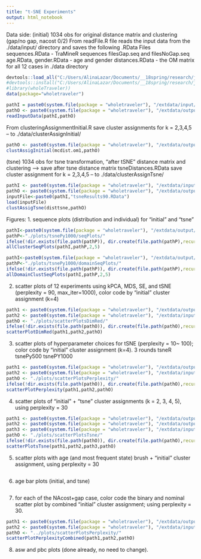 ---
title: "t-SNE Experiments"
output: html_notebook
---

Data side:
(initial) 1034 obs for original distance matrix and clustering (gap/no gap, nacost 0/2) 
From readFile.R file 
reads the input data from the ./data/input/ directory and saves the following .RData Files
sequences.RData - TraMineR sequences filesGap.seq and filesNoGap.seq
age.RData, gender.RData - age and gender
distances.RData - the OM matrix for all 12 cases
in ./data directory
```{r}
devtools::load_all("C:/Users/AlinaLazar/Documents/__18spring/research/jdiq/wholetraveler")
#devtools::install("C:/Users/AlinaLazar/Documents/__18spring/research/jdiq/wholeTraveler")
#library(wholeTraveler))
data(package="wholetraveler")

```


```{r}
pathI = paste0(system.file(package = "wholetraveler"), "/extdata/input/")
pathO <- paste0(system.file(package = "wholetraveler"), "/extdata/output/")
readInputData(pathI,pathO)
```
From clusteringAssignmentInitial.R
save cluster assignments for k = 2,3,4,5 – to ./data/clusterAssignInitial/
```{r}
pathO <- paste0(system.file(package = "wholetraveler"), "/extdata/output/clusterAssignInitial/")
clustAssigInitial(mcdist.om1,pathO)
```

(tsne) 1034 obs for tsne transformation, "after tSNE" distance matrix and clustering --->
save after tsne distance matrix tsneDistances.RData
save cluster assignment for k = 2,3,4,5 – to ./data/clusterAssignTsne/
```{r}
pathI <- paste0(system.file(package = "wholetraveler"), "/extdata/input/tsnePy1000/")
pathO <- paste0(system.file(package = "wholetraveler"), "/extdata/output/clusterAssigTsnePy1000/")
inputFile<-paste0(pathI,"tsneResults90.RData")
load(inputFile)
clustAssigTsne(disttsne,pathO)
```




Figures:
1.	sequence plots (distribution and individual) for "initial" and "tsne"
```{r}
pathI<-paste0(system.file(package = "wholetraveler"), "/extdata/output/")
pathP<-"./plots/tsnePy1000/seqPlots/"
ifelse(!dir.exists(file.path(pathP)), dir.create(file.path(pathP),recursive=TRUE), FALSE)
allClusterSeqPlots(pathI,pathP,2,5)
```

```{r}
pathI<-paste0(system.file(package = "wholetraveler"), "/extdata/output/")
pathP<-"./plots/tsnePy1000/domainSeqPlots/"
ifelse(!dir.exists(file.path(pathP)), dir.create(file.path(pathP),recursive=TRUE), FALSE)
allDomainClustSeqPlots(pathI,pathP,2,5)
```

2.	scatter plots of 12 experiments using kPCA, MDS, SE, and tSNE (perplexity = 90, max_iter=1000), color code by "initial" cluster assignment (k=4)
```{r}
path1 <- paste0(system.file(package = "wholetraveler"), "/extdata/output/clusterAssignInitial/")
path2 <- paste0(system.file(package = "wholetraveler"), "/extdata/input/dimRed/")
pathO <- "./plots/scatterPlotsDimRed/"
ifelse(!dir.exists(file.path(pathO)), dir.create(file.path(pathO),recursive=TRUE), FALSE)
scatterPlotDimRed(path1,path2,pathO)

```

3.	scatter plots of hyperparameter choices for tSNE (perplexity = 10~ 100); color code by "initial" cluster assignment (k=4). 3 rounds tsneR 	tsnePy500		tsnePY1000
```{r}
path1 <- paste0(system.file(package = "wholetraveler"), "/extdata/output/clusterAssignInitial/")
path2 <- paste0(system.file(package = "wholetraveler"), "/extdata/input/tsnePy1000/")
pathO <- "./plots/scatterPlotsPerplexity/"
ifelse(!dir.exists(file.path(pathO)), dir.create(file.path(pathO),recursive=TRUE), FALSE)
scatterPlotPerplexity(path1,path2,pathO)
```

4.	scatter plots of "initial" + "tsne" cluster assignments (k = 2, 3, 4, 5), using perplexity = 30
```{r}
path1 <- paste0(system.file(package = "wholetraveler"), "/extdata/output/clusterAssignInitial/")
path2 <- paste0(system.file(package = "wholetraveler"), "/extdata/output/clusterAssignTsnePy500/")
path3 <- paste0(system.file(package = "wholetraveler"), "/extdata/input/TsnePy500/")
pathO <- "./plots/scatterPlotsTsne/"
ifelse(!dir.exists(file.path(pathO)), dir.create(file.path(pathO),recursive=TRUE), FALSE)
scatterPlotsTsne(path1,path2,path3,pathO)

```

5.	scatter plots with age (and most frequent state) brush + "initial" cluster assignment, using perplexity = 30
```{r}

```

6.	age bar plots (initial, and tsne)
```{r}

```

7.	for each of the NAcost+gap case, color code the binary and nominal scatter plot by combined "initial" cluster assignment; using perplexity = 30.
```{r}
path1 <- paste0(system.file(package = "wholetraveler"), "/extdata/output/clusterAssignInitial/")
path2 <- paste0(system.file(package = "wholetraveler"), "/extdata/input/tsnePy500/")
pathO <- "../plots/scatterPlotsPerplexity/"
scatterPlotPerplexityCombined(path1,path2,pathO)
```

8.	asw and pbc plots (done already, no need to change).
```{r}

```

